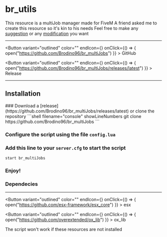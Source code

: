 # br_utils

This resource is a multiJob manager made for FiveM
A friend asked me to create this resource so it's kin to his needs
Feel free to make any [suggestion](https://github.com/Brodino96/br_utils/issues) or any [modification](https://github.com/Brodino96/br_utils/pulls) you want

***


<Button variant="outlined" color="" endIcon={<GitHubIcon />} onClick={() => { open("https://github.com/Brodino96/br_multiJobs") }} > 
  GitHub
</Button>

<Button variant="outlined" color="" endIcon={<ReleaseIcon />} onClick={() => { open("https://github.com/Brodino96/br_multiJobs/releases/latest") }} > 
  Release
</Button>

***

## Installation


<Steps>
### Download a [release](https://github.com/Brodino96/br_multiJobs/releases/latest) or clone the repository
```shell filename="console" showLineNumbers
git clone https://github.com/Brodino96/br_multiJobs
```

### Configure the script using the file `config.lua`

### Add this line to your `server.cfg` to start the script
```shell filename="server.cfg" showLineNumbers
start br_multiJobs
```

### Enjoy!
</Steps>

### Dependecies

***

<Button variant="outlined" color="" endIcon={<GitHubIcon />} onClick={() => { open("https://github.com/esx-framework/esx_core") }} > 
  esx
</Button>

<Button variant="outlined" color="" endIcon={<GitHubIcon />} onClick={() => { open("https://github.com/overextended/ox_lib") }} > 
  ox_lib
</Button>

The script won't work if these resources are not installed